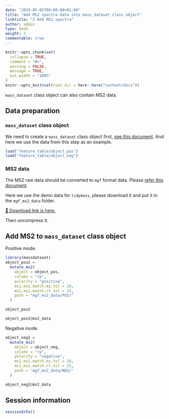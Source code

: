 ```yaml
---
date: "2019-05-05T00:00:00+01:00"
title: "Add MS2 spectra data into mass_dataset class object"
linktitle: "2 Add MS2 spectra"
author: admin
type: book
weight: 2
commentable: true
---
```



```r
knitr::opts_chunk$set(
  collapse = TRUE,
  comment = "#>",
  warning = FALSE,
  message = TRUE,
  out.width = "100%"
)
knitr::opts_knit$set(root.dir = here::here("content/docs"))
```

`mass_dataset` class object can also contain MS2 data. 

## Data preparation

### `mass_dataset` class object

We need to create a `mass_dataset` class object first, [see this document](../../chapter2/1-create_mass_dataset/). And here we use the data from this step as an example.

```r
load("feature_table/object_pos")
load("feature_table/object_neg")
```

### MS2 data

The MS2 raw data should be converted to `mgf` format data. Please [refer this document](../../chapter3/1-data_convert/).

Here we use the demo data for `tidymass`, please download it and put it in the `mgf_ms2_data` folder.

[💾 Download link is here.](https://drive.google.com/file/d/1FY3x7q5i1g3oSLaVej__ZaZ4XSX-mWBQ/view?usp=sharing)

Then uncompress it.

## Add MS2 to `mass_dataset` class object

Positive mode.

```r
library(massdataset)
object_pos2 =
  mutate_ms2(
    object = object_pos,
    column = "rp",
    polarity = "positive",
    ms1.ms2.match.mz.tol = 10,
    ms1.ms2.match.rt.tol = 15,
    path = "mgf_ms2_data/POS/"
  )
```

```r
object_pos2
```

```r
object_pos2@ms2_data
```

Negative mode.

```r
object_neg2 =
  mutate_ms2(
    object = object_neg,
    column = "rp",
    polarity = "negative",
    ms1.ms2.match.mz.tol = 10,
    ms1.ms2.match.rt.tol = 15,
    path = "mgf_ms2_data/NEG/"
  )
```

```r
object_neg2@ms2_data
```

## Session information

```r
sessionInfo()
```
